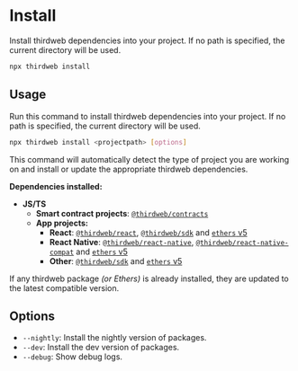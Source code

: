 # Install

Install thirdweb dependencies into your project. If no path is specified, the current directory will be used.

```bash
npx thirdweb install
```

## Usage

Run this command to install thirdweb dependencies into your project. If no path is specified, the current directory will be used.

```bash
npx thirdweb install <projectpath> [options]
```

This command will automatically detect the type of project you are working on and install or update the appropriate thirdweb dependencies.

**Dependencies installed:**

- **JS/TS**
  - **Smart contract projects**: [`@thirdweb/contracts`](/typescript/latest)
  - **App projects:**
    - **React**: [`@thirdweb/react`](/react/latest), [`@thirdweb/sdk`](/typescript/latest) and [`ethers` v5](https://docs.ethers.org/v5/)
    - **React Native**: [`@thirdweb/react-native`](/react-native/latest), [`@thirdweb/react-native-compat`](/react-native/latest) and [`ethers` v5](https://docs.ethers.org/v5/)
    - **Other**: [`@thirdweb/sdk`](/typescript/latest) and [`ethers` v5](https://docs.ethers.org/v5/)

If any thirdweb package _(or Ethers)_ is already installed, they are updated to the latest compatible version.

## Options

- `--nightly`: Install the nightly version of packages.
- `--dev`: Install the dev version of packages.
- `--debug`: Show debug logs.
